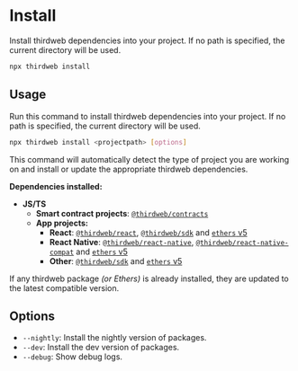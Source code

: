 # Install

Install thirdweb dependencies into your project. If no path is specified, the current directory will be used.

```bash
npx thirdweb install
```

## Usage

Run this command to install thirdweb dependencies into your project. If no path is specified, the current directory will be used.

```bash
npx thirdweb install <projectpath> [options]
```

This command will automatically detect the type of project you are working on and install or update the appropriate thirdweb dependencies.

**Dependencies installed:**

- **JS/TS**
  - **Smart contract projects**: [`@thirdweb/contracts`](/typescript/latest)
  - **App projects:**
    - **React**: [`@thirdweb/react`](/react/latest), [`@thirdweb/sdk`](/typescript/latest) and [`ethers` v5](https://docs.ethers.org/v5/)
    - **React Native**: [`@thirdweb/react-native`](/react-native/latest), [`@thirdweb/react-native-compat`](/react-native/latest) and [`ethers` v5](https://docs.ethers.org/v5/)
    - **Other**: [`@thirdweb/sdk`](/typescript/latest) and [`ethers` v5](https://docs.ethers.org/v5/)

If any thirdweb package _(or Ethers)_ is already installed, they are updated to the latest compatible version.

## Options

- `--nightly`: Install the nightly version of packages.
- `--dev`: Install the dev version of packages.
- `--debug`: Show debug logs.
